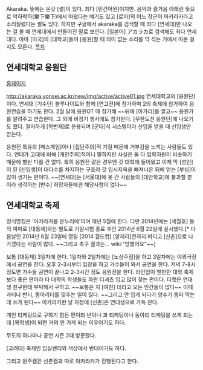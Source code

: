 Akaraka. 뜻에는 온갖 [썰]이 있다. 죄다 [민간어원]이지만. 음악과 즐거움 아래란 뜻으로 악하락하(樂下樂下)에서 따왔다는 얘기도 있고 [로마]의 어느 장군이 아카라카라고 소리질렀다는 썰도 있다. 하지만 구글에서 akaraka를 검색할 때 죄다 [연세대]만 나오는 걸 볼 때 연세대에서 만들어진 말로 보인다. [일본어] アカラカ로 검색해도 죄다 연세대다. 아마 [미국]의 [대학교]들이 [응원]할 때 의미 없는 소리를 막 섞는 거에서 따온 걸지도 모른다.
[[목차]]
== 연세대학교 응원단 ==
[http://akaraka.yonsei.ac.kr/ 홈페이지]

http://akaraka.yonsei.ac.kr/new/img/active/active01.jpg
연세대학교의 [응원단]이다. 연세대 [기수단] 블루나이트와 함께 [연고전]에 참가하며 2의 축제에 참가하여 응원연습을 하기도 한다. 2월 달에 응원OT 때 참가해 ~~뒤에 [아가리]를 깔고~~ 응원가를 알려주고 연습한다. 그 외에 비정기 행사에도 참가한다. [무한도전 응원단]에 나오기도 했다. 철저하게 [학번제]로 운용되며 [군대]식 시스템이라 신입을 받을 때 신입생만 받는다.

응원전 특유의 [매스게임]이나 [집단주의]적 기질 때문에 거부감을 느끼는 사람들도 있다. 연대가 고대에 비해 [개인주의]적이니 말하지만 사실은 둘 다 입학자원이 비슷하기 때문에 별반 다를 건 없다. 특히 응원전 같은 경우엔 갓 대학에 들어왔고 이제 막 [성인]이 된 [신입생]이 대다수를 차지하는 구조라 갓 입시지옥을 빠져나온 뒤에 얻는 [부심]이 많이 생기는 편이다. ~~[연세대]는 [서울대]에 못 간 사람들의 [대안학교]에 불과할 뿐이라 생각하는 [반수] 희망자들에겐 해당사항이 없다~~
== 연세대학교 축제 ==
정식명칭은 '아카라카를 온누리에'이며 매년 5월에 한다. 다만 2014년에는 [세월호] 등의 여파로 [대동제]와는 별도로 기말시험 종료 후인 2014년 6월 22일에 실시했다.[* 다음날인 2014년 6월 23일에 열릴 [2014 월드컵] [알제리]전까지 버티고 [신촌]으로 나가겠다는 사람이 많다. ~~그리고 축구 결과는... wiki:"망했어요"~~]

보통 [대동제] 3일차에 한다. 1일차와 2일차에는 [노상주점]을 하고 3일차에는 야외극장에서 공연을 한다. 오후 2-3시부터 입장을 하고 가수들이 와서 공연을 한다. 저녁 7-8시 정도면 가수들 공연이 끝나고 2-3시간 정도 응원전을 한다. 라인업이 웬만한 대학 축제보다 좋은 편이라 타 대학의 학생들도 파란 티셔츠 입고 많이 찾는 편이다. 티켓은 연대생 친구한테 부탁해서 구하고. ~~보통은 지 [여친] 데리고 오는 인간들이 많다~~ 이때 과티나 반티, 동아리티를 맞추는 일이 많다. ~~그리고 안 입게 되다가 양수기 동파 막는데 쓰게 된다~~ 아카라카한 날 자정에 [신촌]은 연대생으로 가득 찬다.

개인 티케팅으로 구하기 힘든 편이라 반이나 과 티케팅이나 동아리 티케팅을 쓰게 되는데 [복학생]이 되면 거의 안 가게 되는 이유이기도 하다.

무도의 하나마나 공연 시즌 2때 방문했다.

[고려대] 축제인 입실렌티와 색상에서 반대이기도 하다.


그리고 원주캠은 신촌캠과 따로 아카라카가 진행된다고 한다.
